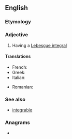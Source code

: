 ==English==

===Etymology===
{{suffix|sum|able|lang=en}}

===Adjective===
{{en-adj|-}}

# {{lb|en|mathematics|of a function}} Having a [[Lebesgue integral]]

====Translations====
{{trans-top|having a Lebesgue integral}}
* French: {{t+|fr|sommable}}
* Greek: {{t+|el|αθροίσιμος}}
* Italian: {{t+|it|sommabile}}
{{trans-mid}}
* Romanian: {{t|ro|sumabil}}
{{trans-bottom}}

===See also===
* [[integrable]]

===Anagrams===
* {{anagrams|en|sublemma}}